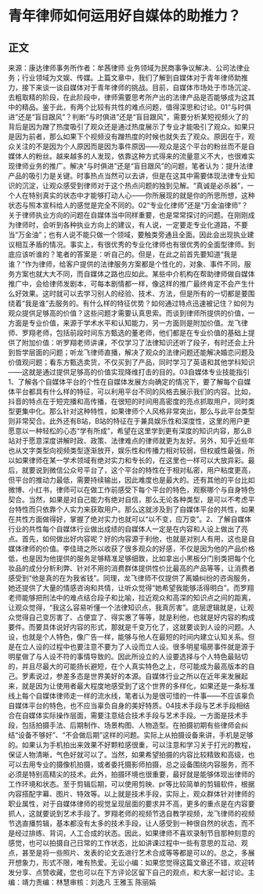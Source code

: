# 青年律师如何运用好自媒体的助推力？
## 正文
来源：康达律师事务所作者：牟茜律师 业务领域为民商事争议解决、公司法律业务；行业领域为文娱、传媒。上篇文章中，我们了解到自媒体对于青年律师助推力，接下来谈一谈自媒体对于青年律师的挑战。目前，自媒体市场处于市场沉淀、去粗取精的阶段，在此阶段中，律师需要思考所产出的法律产品是否能够成为这其中的精品。鉴于此，有两个比较有共性的难点问题，值得深思和讨论。01“与时俱进”还是“盲目跟风”？判断“与时俱进”还是“盲目跟风”，需要分析某短视频火了的背后是因为蹭了热度吸引了观众还是通过热度展示了专业才能吸引了观众。如果只是因为前者，那么如果下个视频没有蹭热度的时候也就失去了观众。原因在于，观众关注的不是因为个人原因而是因为事件原因——观众是这个平台的粉丝而不是自媒体人的粉丝。越来越多的人发现，依靠这种方式得来的流量意义不大，也很难实现律师业务的推广。解决“与时俱进”还是“盲目跟风”的问题，笔者认为：提升法律产品的吸引力是关键。时事热点当然可以去讲，但是在这其中需要体现法律专业知识的沉淀，让观众感受到律师对于这个热点问题的独到见解。“真诚是必杀器”，一个人在特别真实的状态中才能够打动人心——你所展现的就是你的所思所想，这种状态与照本宣科给人的感觉是完全不同的。02“专业化律师”还是“万金油律师”？关于律师执业方向的问题在自媒体当中同样重要，也是常常探讨的问题。在刚刚成为律师时，会听到各种执业方向上的建议，有人说，一定要走专业化道路，不要当“万金油”；也有人说不能只做一个领域，要触类旁通且全面。因此会出现执业建议相互矛盾的情况。事实上，有很优秀的专业化律师也有很优秀的全面型律师。到底应该听谁的？笔者的答案是：听自己的。但是，在此之前首先要知道“我是谁？”作为律师，给客户提供的法律服务方案都是个性化的，对象、事件不同，服务方案也就大大不同，而自媒体之路也应如此。某些中介机构在帮助律师做自媒体推广中，会给律师发剧本，可每本剧情都一样，像这样的推广最终肯定不会产生什么好效果。这时就可以去学习别人的经验、技术、方法，但是所有的一切都是要围绕着“我是谁”去服务的。有什么样的特征优势？如何通过特点迅速被记住？如何为观众提供足够高的价值？这些问题才需要认真思索。而谈到律师所提供的价值，一方面是专业价值，来源于学术水平和认知能力，另一方面则是附加价值。龙飞律师、罗翔老师，包括前段时间东方甄选的董老师，他们都是在专业价值的基础上提供了附加价值：听罗翔老师讲课，不仅学习了法律知识还听了段子，有时还会上升到哲学层面的问题；听龙飞律师直播，解决了观众的法律问题还能解决婚恋问题及价值观问题；看东方甄选卖货，不仅买到了产品，同时学习了英语和其他学科知识——这就是通过提供足够高的价值实现降维打击的目的。03自媒体专业技能指引1、了解各个自媒体平台的个性在自媒体发展方向确定的情况下，要了解每个自媒体平台都具有什么样的特征，可以利用平台不同的风格去展示我们的内容。比如，抖音的特点在于短完播和高传播，在很短的时间用高密度的亮点抓取用户，同时类型更集中化。那么针对这种特性，如果律师个人风格非常突出，那么与此平台类型则非常契合。此外还有B站，B站的特征在于兼具娱乐性和深度性，这里的用户更愿意以一种轻松的心态“学有所成”，希望在这里学到更有深度的知识内容，那么B站对于愿意深度讲解时政、政策、法律难点的律师就更为友好。另外，知乎近些年也从文字类型向视频类型逐渐放开，娱乐性和传播力相对较弱，但权威性最强，所以如果律师在某一学术领域有绝对实力和专长的，在这里也一样可以大放异彩。最后，就要说到微信公众号平台了，这个平台的特性在于相对私密，用户粘度更高，但平台的推动力最低，需要持续输出，因此难度也是最大的。还有其他的平台比如微博、小红书，律师可以在做工作前感受下每个平台的特色，观察哪个与自身特色契合。当然，如果是对自己能力有绝对自信，那么无论各种类型，是可以不考虑平台特性而只依靠个人实力来获取用户。那么这就涉及到了自媒体平台的共性，如果在共性方面做得好，掌握了绝对实力也就可以“以不变，应万变”。2、了解自媒体行业的共性每个自媒体行业做出成绩的自媒体人一定是在内容和人设上做出了亮点。首先，如何做出好内容呢？好的内容源于利他，也就是对别人有用，这也是自媒体律师的价值。李佳琦之所以收获了很多观众的好感，不仅是因为他的产品价格低，也是因为他提供的服务足够精准足够细致，比如拿出小黑板分门别类把每个化妆品的成分分析利弊、针对不用的消费群体提供性价比最高的产品等等，让消费者感受到“他是真的在为我省钱”。同理，龙飞律师不仅提供了离婚纠纷的咨询服务，她还提供了大量的情感咨询和共情，让听众觉得“她希望我能够活得明白”。而罗翔老师能够把刑法中的难点结合段子和比喻，拉近观众和高深的知识点之间的距离，让观众觉得，“我这么容易听懂一个法律知识点，我真厉害”。底层逻辑就是，让观众觉得自己变厉害了、占便宜了、得实惠了等等，就是利他，也就是好内容的构成要件。而要具体说好内容的形式，那就是千变万化了，这就要谈到人设的问题。人设，也就是个人特色，像广告一样，能够与他人在最短的时间内建立认知关系。但是在立人设的过程中也要注意不要为了人设而立人设。很多明星塌房事件就是源于明星做了与人设不符的事情导致的。因此所设立的人设要选择与个人特色最贴切的，并且尽最大的可能扬长避短，在个人真实特色之上，尽可能成为最高版本的自己。罗素说过，参差多态是世界美好的本源。自媒体行业之所以在近年来发展起来，就是因为让使用者最大程度地感受到了这个世界的多样化，如果还是一条标准线上每个自媒体律师走一样的流水线，笔者认为是很可惜的一件事——不应该辜负自媒体平台的特色，也不应当辜负自身的美好特质。04技术手段与艺术手段相结合在自媒体实际操作层面，需要注意结合技术手段与艺术手段。一方面是技术手段，包括拍摄手法、后期制作、场景构图、人物造型。在拍摄初期有些律师会纠结“设备不够好”、“不会做后期”这样的问题。实际上从拍摄设备来讲，手机是足够的。如果认为手机拍出来效果不好颗粒感很重，可以注意和学习关于打光的教程，保证人物清晰，气色好就可以了。当然，如果希望拍摄的内容比较精致和高级，也可以去用专业的摄像机拍摄，或者委托摄影师拍摄，总之设备围绕内容服务，而不必须是特别高精尖的技术。此外，拍摄环境也很重要，最好就是能够体现出律师的工作环境和状态。至于剪辑后期，可以使用剪映、pr等比较简单的剪辑软件，根据内容搭配字幕、图片、特效等。以上就是技术手段，实际上，观众群体针对律师的职业属性，对于自媒体律师的视觉呈现层面的要求并不高，更多的重点是在内容要抓人，这就要说到艺术手段了。罗翔老师的视频节选自教学视频，龙飞律师的视频节选直播剪辑，基本都没有太多的技术手段，让人感受到一种很自然的状态，而不是经过排练、背词，人工合成的状态。因此，如果律师不喜欢录制节目那种刻意的感觉，也可以拍摄自己日常的工作状态，比如讲课过程中一些有意思的互动、观点，甚至是将一些照片、发表的论文去进行艺术合成等等都是可以的。总之，多展开想象力，形式不限，唯有热爱。无讼小编：如果您觉得这篇文章还不错，欢迎转发分享、点赞收藏，您也可以在下方评论区留下自己的观点，和大家一起讨论。主编：靖力责编：林慧审核：刘逸凡 王雅玉 陈丽娟 
